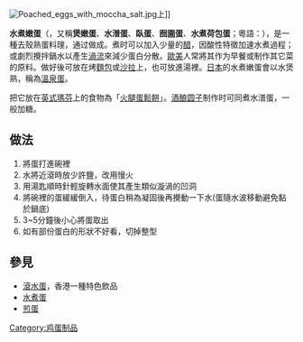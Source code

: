 {{noteTA
|G1 = Food
}}
[[File:Poached_eggs_with_moccha_salt.jpg|thumb]]上]]

'''水煮嫩蛋'''（{{lang-en|poached egg}}，又稱'''煲嫩蛋'''、'''水潽蛋'''{{efn|也写作'''水铺蛋'''、'''水波蛋'''}}、'''臥蛋'''、'''囫圇蛋'''、'''水煮荷包蛋'''；粵語：'''{{lang|zh-yue|波蛋}}'''），是一種去殼熟蛋料理，通过{{tsl|en|poaching (cooking)|低温水煮}}做成。煮时可以加入少量的[[醋|醋]]，因酸性特徵加速水煮過程；或劇烈攪拌鍋水以產生[[渦流|渦流]]來減少蛋白分散。[[西方世界|歐美]]人常將其作为早餐或制作其它菜的原料。做好後可放在烤[[麵包|麵包]]或[[沙拉|沙拉]]上，也可放進湯裡。[[日本|日本]]的水煮嫩蛋會以水煲熟，稱為[[溫泉蛋|溫泉蛋]]。

把它放在[[英式瑪芬|英式瑪芬]]上的食物為「[[火腿蛋鬆餅|火腿蛋鬆餅]]」。[[酒酿圆子|酒酿圆子]]制作时可同煮水潽蛋，一般加糖。

== 做法 ==
# 將蛋打進碗裡
# 水將近滾時放少許鹽，改用慢火 
# 用湯匙順時針輕旋轉水面使其產生類似漩渦的凹洞
# 將碗裡的蛋緩緩倒入，待蛋白稍為凝固後再攪動一下水(蛋隨水波移動避免黏於鍋底)
# 3~5分鐘後小心將蛋取出
# 如有部份蛋白的形狀不好看，切掉整型

== 參見 ==
* [[滾水蛋|滾水蛋]]，香港一種特色飲品
* [[水煮蛋|水煮蛋]]
* [[煎蛋|煎蛋]]
{{notelist}}
{{food-stub}}

[[Category:鸡蛋制品|Category:鸡蛋制品]]
